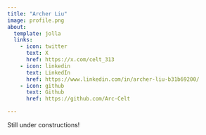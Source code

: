 ```yaml
---
title: "Archer Liu"
image: profile.png
about:
  template: jolla
  links:
    - icon: twitter
      text: X
      href: https://x.com/celt_313
    - icon: linkedin
      text: LinkedIn
      href: https://www.linkedin.com/in/archer-liu-b31b69200/
    - icon: github
      text: Github
      href: https://github.com/Arc-Celt

---
```


Still under constructions!
